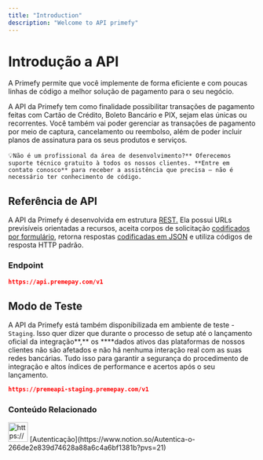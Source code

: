 ```yaml
---
title: "Introduction"
description: "Welcome to API primefy"
---
```


# Introdução a API



A Primefy permite que você implemente de forma eficiente e com poucas linhas de código a melhor solução de pagamento para o seu negócio.

A API da Primefy tem como finalidade possibilitar transações de pagamento feitas com Cartão de Crédito, Boleto Bancário e PIX, sejam elas únicas ou recorrentes. Você também vai poder gerenciar as transações de pagamento por meio de captura, cancelamento ou reembolso, além de poder incluir planos de assinatura para os seus produtos e serviços.


  💡```Não é um profissional da área de desenvolvimento?**
  Oferecemos suporte técnico gratuito à todos os nossos clientes. **Entre em contato conosco** para receber a assistência que precisa — não é necessário ter conhecimento de código.```


## Referência de API

A API da Primefy é desenvolvida em estrutura [REST.](https://developer.mozilla.org/pt-BR/docs/Glossary/REST) Ela possui URLs previsíveis orientadas a recursos, aceita corpos de solicitação [codificados por formulário](https://developer.mozilla.org/pt-BR/docs/Web/HTTP/Methods/POST), retorna respostas [codificadas em JSON](https://developer.mozilla.org/pt-BR/docs/Learn/JavaScript/Objects/JSON) e utiliza códigos de resposta HTTP padrão.

### **Endpoint**

```json
https://api.premepay.com/v1
```

## Modo de Teste

A API da Primefy está também disponibilizada em ambiente de teste - `Staging`. Isso quer dizer que durante o processo de setup até o lançamento oficial da integração\*\*,\*\* os \*\*\*\*dados ativos das plataformas de nossos clientes não são afetados e não há nenhuma interação real com as suas redes bancárias. Tudo isso para garantir a segurança do procedimento de integração e altos índices de performance e acertos após o seu lançamento.

```json
https://premeapi-staging.premepay.com/v1
```

### **Conteúdo Relacionado**

<aside>
  <img src="https://www.notion.so/icons/command-line_red.svg" alt="https://www.notion.so/icons/command-line_red.svg" width="40px" /> [Autenticação](https://www.notion.so/Autentica-o-266de2e839d74628a88a6c4a6bf1381b?pvs=21)
</aside>